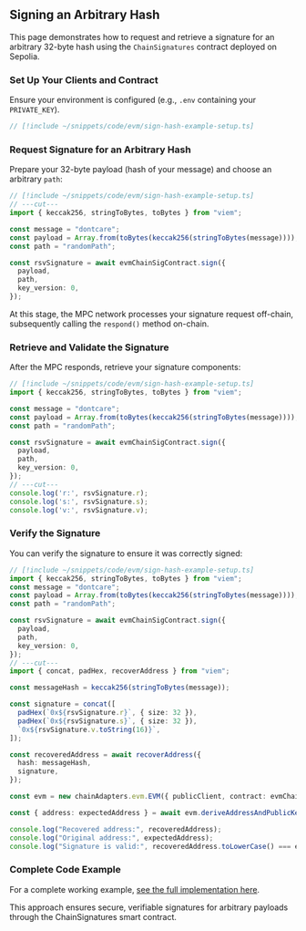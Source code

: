 ## Signing an Arbitrary Hash

This page demonstrates how to request and retrieve a signature for an arbitrary 32-byte hash using the `ChainSignatures` contract deployed on Sepolia.

### Set Up Your Clients and Contract

Ensure your environment is configured (e.g., `.env` containing your `PRIVATE_KEY`).

```ts twoslash
// [!include ~/snippets/code/evm/sign-hash-example-setup.ts]
```

### Request Signature for an Arbitrary Hash

Prepare your 32-byte payload (hash of your message) and choose an arbitrary `path`:

```ts twoslash
// [!include ~/snippets/code/evm/sign-hash-example-setup.ts]
// ---cut---
import { keccak256, stringToBytes, toBytes } from "viem";

const message = "dontcare";
const payload = Array.from(toBytes(keccak256(stringToBytes(message))));
const path = "randomPath";

const rsvSignature = await evmChainSigContract.sign({
  payload,
  path,
  key_version: 0,
});
```

At this stage, the MPC network processes your signature request off-chain, subsequently calling the `respond()` method on-chain.

### Retrieve and Validate the Signature

After the MPC responds, retrieve your signature components:

```ts twoslash
// [!include ~/snippets/code/evm/sign-hash-example-setup.ts]
import { keccak256, stringToBytes, toBytes } from "viem";

const message = "dontcare";
const payload = Array.from(toBytes(keccak256(stringToBytes(message))));
const path = "randomPath";

const rsvSignature = await evmChainSigContract.sign({
  payload,
  path,
  key_version: 0,
});
// ---cut---
console.log('r:', rsvSignature.r);
console.log('s:', rsvSignature.s);
console.log('v:', rsvSignature.v);
```

### Verify the Signature

You can verify the signature to ensure it was correctly signed:

```ts twoslash
// [!include ~/snippets/code/evm/sign-hash-example-setup.ts]
import { keccak256, stringToBytes, toBytes } from "viem";
const message = "dontcare";
const payload = Array.from(toBytes(keccak256(stringToBytes(message))));
const path = "randomPath";

const rsvSignature = await evmChainSigContract.sign({
  payload,
  path,
  key_version: 0,
});
// ---cut---
import { concat, padHex, recoverAddress } from "viem";

const messageHash = keccak256(stringToBytes(message));

const signature = concat([
  padHex(`0x${rsvSignature.r}`, { size: 32 }),
  padHex(`0x${rsvSignature.s}`, { size: 32 }),
  `0x${rsvSignature.v.toString(16)}`,
]);

const recoveredAddress = await recoverAddress({
  hash: messageHash,
  signature,
});

const evm = new chainAdapters.evm.EVM({ publicClient, contract: evmChainSigContract });

const { address: expectedAddress } = await evm.deriveAddressAndPublicKey(account.address, path);

console.log("Recovered address:", recoveredAddress);
console.log("Original address:", expectedAddress);
console.log("Signature is valid:", recoveredAddress.toLowerCase() === expectedAddress.toLowerCase());
```

### Complete Code Example

For a complete working example, [see the full implementation here](https://github.com/signet-examples/sign-arbitrary-hash).

This approach ensures secure, verifiable signatures for arbitrary payloads through the ChainSignatures smart contract.


